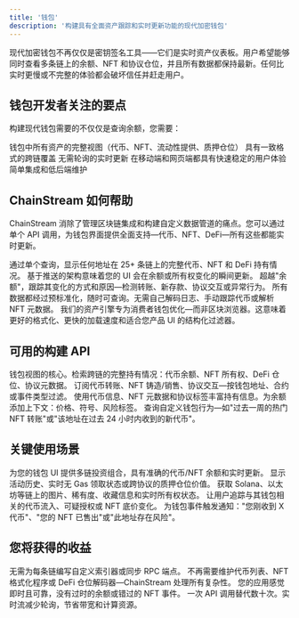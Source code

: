 ```yaml
---
title: '钱包'
description: '构建具有全面资产跟踪和实时更新功能的现代加密钱包'
---
```


<Info>
现代加密钱包不再仅仅是密钥签名工具——它们是实时资产仪表板。用户希望能够同时查看多条链上的余额、NFT 和协议仓位，并且所有数据都保持最新。任何比实时更慢或不完整的体验都会破坏信任并赶走用户。
</Info>

## 钱包开发者关注的要点

构建现代钱包需要的不仅仅是查询余额，您需要：

<CardGroup cols={2}>
  <Card title="完整的资产图景" icon="chart-pie">
    钱包中所有资产的完整视图（代币、NFT、流动性提供、质押仓位）
  </Card>
  
  <Card title="跨链覆盖" icon="link">
    具有一致格式的跨链覆盖
  </Card>
  
  <Card title="实时更新" icon="bolt">
    无需轮询的实时更新
  </Card>
  
  <Card title="流畅体验" icon="mobile-screen">
    在移动端和网页端都具有快速稳定的用户体验
  </Card>
  
  <Card title="简单集成" icon="plug">
    简单集成和低后端维护
  </Card>
</CardGroup>

## ChainStream 如何帮助

ChainStream 消除了管理区块链集成和构建自定义数据管道的痛点。您可以通过单个 API 调用，为钱包界面提供全面支持—代币、NFT、DeFi—所有这些都能实时更新。

<CardGroup cols={2}>
  <Card title="统一资产视图" icon="wallet" color="#4D9CFF">
    通过单个查询，显示任何地址在 25+ 条链上的完整代币、NFT 和 DeFi 持有情况。
  </Card>
  
  <Card title="实时同步" icon="rotate" color="#16A34A">
    基于推送的架构意味着您的 UI 会在余额或所有权变化的瞬间更新。
  </Card>
  
  <Card title="事件级粒度" icon="magnifying-glass-chart" color="#FB6514">
    超越"余额"，跟踪其变化的方式和原因—检测转账、新存款、协议交互或异常行为。
  </Card>
  
  <Card title="无需索引" icon="database" color="#9333EA">
    所有数据都经过预标准化，随时可查询。无需自己解码日志、手动跟踪代币或解析 NFT 元数据。
  </Card>
</CardGroup>

<Card title="专为钱包而非浏览器构建" icon="compass">
  我们的资产引擎专为消费者钱包优化—而非区块浏览器。这意味着更好的格式化、更快的加载速度和适合您产品 UI 的结构化过滤器。
</Card>

## 可用的构建 API

<AccordionGroup>
  <Accordion title="账户和资产 API" icon="wallet" defaultOpen>
    钱包视图的核心。检索跨链的完整持有情况：代币余额、NFT 所有权、DeFi 仓位、协议元数据。
  </Accordion>
  
  <Accordion title="Web3 数据流服务" icon="satellite-dish">
    订阅代币转账、NFT 铸造/销售、协议交互—按钱包地址、合约或事件类型过滤。
  </Accordion>
  
  <Accordion title="链上数据 API" icon="database">
    使用代币信息、NFT 元数据和协议标签丰富持有信息。为余额添加上下文：价格、符号、风险标签。
  </Accordion>
  
  <Accordion title="GraphQL 查询引擎" icon="brackets-curly">
    查询自定义钱包行为—如"过去一周的热门 NFT 转账"或"该地址在过去 24 小时内收到的新代币"。
  </Accordion>
</AccordionGroup>

## 关键使用场景

<CardGroup cols={1}>
  <Card title="移动或浏览器钱包" icon="mobile-screen-button">
    为您的钱包 UI 提供多链投资组合，具有准确的代币/NFT 余额和实时更新。
  </Card>
  
  <Card title="硬件或智能合约钱包界面" icon="microchip">
    显示活动历史、实时无 Gas 领取状态或跨协议的质押仓位价值。
  </Card>
  
  <Card title="NFT 钱包和收藏品应用" icon="image">
    获取 Solana、以太坊等链上的图片、稀有度、收藏信息和实时所有权状态。
  </Card>
  
  <Card title="代币关注列表和活动订阅" icon="list-check">
    让用户追踪与其钱包相关的代币流入、可疑授权或 NFT 底价变化。
  </Card>
  
  <Card title="钱包通知" icon="bell">
    为钱包事件触发通知："您刚收到 X 代币"、"您的 NFT 已售出"或"此地址存在风险"。
  </Card>
</CardGroup>

## 您将获得的收益

<CardGroup cols={2}>
  <Card title="更快的产品发布" icon="rocket">
    无需为每条链编写自定义索引器或同步 RPC 端点。
  </Card>
  
  <Card title="统一的资产逻辑" icon="code-merge">
    不再需要维护代币列表、NFT 格式化程序或 DeFi 仓位解码器—ChainStream 处理所有复杂性。
  </Card>
  
  <Card title="更好的用户体验" icon="user-check">
    您的应用感觉即时且可靠，没有过时的余额或错过的 NFT 事件。
  </Card>
  
  <Card title="更低成本，更高性能" icon="gauge-high">
    一次 API 调用替代数十次。实时流减少轮询，节省带宽和计算资源。
  </Card>
</CardGroup> 